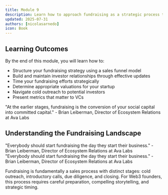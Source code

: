 ```yaml
---
title: Module 9
description: Learn how to approach fundraising as a strategic process to secure capital for your Web3 startup
updated: 2025-07-31
authors: [nicolasarnedo]
icon: Book
---
```


## Learning Outcomes

By the end of this module, you will learn how to:
- Structure your fundraising strategy using a sales funnel model
- Build and maintain investor relationships through effective updates
- Time your fundraising efforts strategically
- Determine appropriate valuations for your startup
- Navigate cold outreach to potential investors
- Present metrics that matter to VCs

<Callout type="quote">
<div style={{ fontSize: '1.1rem'}}>
<span style={{ fontWeight: 'bold' }}>"At the earlier stages, fundraising is the conversion of your social capital into committed capital."</span> - Brian Leiberman, Director of Ecosystem Relations at Ava Labs
</div>
</Callout>

## Understanding the Fundraising Landscape

<Callout type="quote">
<div style={{ fontSize: '1.1rem'}}>
<span style={{ fontWeight: 'bold' }}>"Everybody should start fundraising the day they start their business."</span> - Brian Leiberman, Director of Ecosystem Relations at Ava Labs
</div>
</Callout>

<YouTube id="kdTgi4BSisU" params="start=0&rel=0&modestbranding=1" />

<Callout type="quote">
<div style={{ fontSize: '1.1rem'}}>
<span style={{ fontWeight: 'bold' }}>"Everybody should start fundraising the day they start their business."</span> - Brian Leiberman, Director of Ecosystem Relations at Ava Labs
</div>
</Callout>

Fundraising is fundamentally a sales process with distinct stages: cold outreach, introductory calls, due diligence, and closing. For Web3 founders, this process requires careful preparation, compelling storytelling, and strategic timing.
